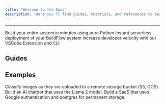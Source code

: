 ```yaml
---
title: "Welcome to the Docs"
description: "Here you'll find guides, tutorials, and references to build and deploy your entire backend with LaunchFlow."
---
```


---

<CardGroup cols={3}>
  <Card title="BuildFlow" href="/buildflow/introduction" icon="hammer">
    Build your entire system in minutes using pure Python
  </Card>
  <Card title="LaunchFlow Cloud" href="/launchflow-cloud/introduction" icon="cloud">
    Instant serverless deployment of your BuildFlow system
  </Card>
  <Card title="Developer Tools" href="/developer-tools/introduction" icon="screwdriver-wrench">
    Increase developer velocity with our VSCode Extension and CLI
  </Card>
</CardGroup>


## Guides


<CardGroup cols={2}>
  <Card title="Tutorial: Image Classification" href="/buildflow/tutorial">
  </Card>
  <Card title="Setup Google Authentication" href="#">
  </Card>
  <Card title="Load and Serve Remote Model" href="#">
  </Card>
  <Card title="Serve Data from Postgres" href="#">
  </Card>
  <Card title="Schedule Async Traffic" href="#">
  </Card>
  <Card title="Manage Remote Infrastructure" href="#">
  </Card>
  <Card title="Deploy from VSCode" href="#">
  </Card>
  <Card title="Update a Running Deployment" href="#">
  </Card>
</CardGroup>


## Examples

<CardGroup cols={3}>
  <Card
    title="Image Classification"
    icon="image"
    href="/buildflow/examples/image-classification"
  >
    Classify images as they are uploaded to a remote storage bucket (S3, GCS).
  </Card>
  <Card
    title="Llama 2 AI Chat"
    icon="comment"
    href="/buildflow/examples/llama2-ai-chatbot.mdx"
  >
    Build an AI chatbot that uses the Llama 2 model.
  </Card>
  <Card
    title="SaaS Application"
    icon="database"
    href="/buildflow/examples/llama2-ai-chatbot.mdx"
  >
    Build a SaaS that uses Google authentication and postgres for permanent storage.
  </Card>
</CardGroup>